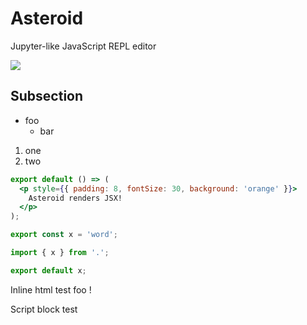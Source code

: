 # Asteroid

Jupyter-like JavaScript REPL editor

![](https://media.giphy.com/media/W5g5W5hMkzrJQDpN3P/giphy.gif)

## Subsection

- foo
  - bar

1. one
2. two

```jsx asteroid
export default () => (
  <p style={{ padding: 8, fontSize: 30, background: 'orange' }}>
    Asteroid renders JSX!
  </p>
);

export const x = 'word';
```

```jsx asteroid
import { x } from '.';

export default x;
```

Inline html test <span>foo</span> !

<Heading attrs props={1}>Script block test</Heading>


